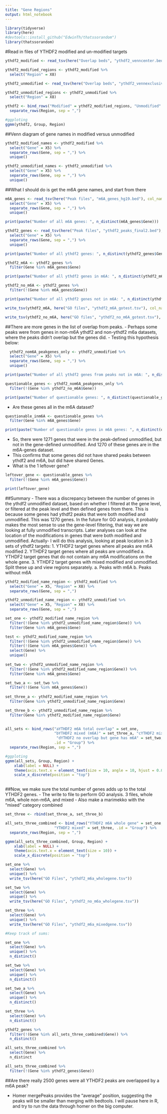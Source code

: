 ```yaml
---
title: "Gene Regions"
output: html_notebook
---
```




```r
library(tidyverse)
library(here)
#devtools::install_github("EdwinTh/thatssorandom")
library(thatssorandom)

```

#Read in files of YTHDF2 modified and un-modified targets


```r
ythdf2_modified <- read_tsv(here("Overlap beds", "ythdf2_venncenter.bed"), col_names = FALSE)

ythdf2_modified_regions <- ythdf2_modified %>%
  select("Region" = X8)

ythdf2_unmodified <- read_tsv(here("Overlap beds", "ythdf2_vennexclusive.bed"), col_names = FALSE)

ythdf2_unmodified_regions <- ythdf2_unmodified %>%
  select("Region" = X8)

ythdf2 <- bind_rows("Modified" = ythdf2_modified_regions, "Unmodified" = ythdf2_unmodified_regions, .id = "Group") %>%
  separate_rows(Region, sep = ",")

#ggploting
ggmm(ythdf2, Group, Region)
```


##Venn diagram of gene names in modified versus unmodified

```r
ythdf2_modified_names <- ythdf2_modified %>%
  select("Gene" = X5) %>%
  separate_rows(Gene, sep = ",") %>%
  unique()

ythdf2_unmodified_names <- ythdf2_unmodified %>%
  select("Gene" = X5) %>%
  separate_rows(Gene, sep = ",") %>%
  unique()
```

##What I should do is get the m6A gene names, and start from there

```r
m6A_genes <- read_tsv(here("Peak files", "m6A_genes_hg19.bed"), col_names = FALSE, skip = 2) %>%
  select("Gene" = X5) %>%
  separate_rows(Gene, sep = ",") %>%
  unique()

print(paste("Number of all m6A genes: ", n_distinct(m6A_genes$Gene)))

ythdf2_genes <- read_tsv(here("Peak files", "ythdf2_peaks_final2.bed"), col_names = FALSE, skip = 2) %>%
  select("Gene" = X5) %>%
  separate_rows(Gene, sep = ",") %>%
  unique()

print(paste("Number of all ythdf2 genes: ", n_distinct(ythdf2_genes$Gene)))

ythdf2_m6A <- ythdf2_genes %>%
  filter(Gene %in% m6A_genes$Gene)

print(paste("Number of all ythdf2 genes in m6A: ", n_distinct(ythdf2_m6A$Gene)))

ythdf2_no_m6A <- ythdf2_genes %>%
  filter(!(Gene %in% m6A_genes$Gene))

print(paste("Number of all ythdf2 genes not in m6A: ", n_distinct(ythdf2_no_m6A$Gene)))

write_tsv(ythdf2_m6A, here("GO files", "ythdf2_m6A_gotest.tsv"), col_names = FALSE)

write_tsv(ythdf2_no_m6A, here("GO files", "ythdf2_no_m6A_gotest.tsv"), col_names = FALSE)
```


##There are more genes in the list of overlap from peaks.
  - Perhaps some peaks were from genes in non-m6A ythdf2 and non-ythdf2 m6a datasets, where the peaks didn't overlap but the genes did.
  - Testing this hypothesis below:
```r
  ythdf2_nom6A_peakgenes_only <- ythdf2_unmodified %>%
  select("Gene" = X5) %>%
  separate_rows(Gene, sep = ",") %>%
  unique()

print(paste("Number of all ythdf2 genes from peaks not in m6A: ", n_distinct(ythdf2_nom6A_peakgenes_only$Gene)))

questionable_genes <- ythdf2_nom6A_peakgenes_only %>%
  filter(!(Gene %in% ythdf2_no_m6A$Gene))

print(paste("Number of questionable genes: ", n_distinct(questionable_genes$Gene)))
```
  - Are these genes all in the m6A dataset?
  
```r
questionable_inm6A <- questionable_genes %>%
  filter(Gene %in% m6A_genes$Gene)

print(paste("Number of questionable genes in m6A genes: ", n_distinct(questionable_inm6A$Gene)))
```
  - So, there were 1271 genes that were in the peak-defined unmodified, but not in the gene-defined unmodified. And 1270 of these genes are in the m6A-genes dataset.
  - This confirms that some genes did not have shared peaks between ythdf2 and m6A, but did have shared Genes. 
  - What is the 1 leftover gene?
  
```r
leftover_gene <- questionable_genes %>%
  filter(!(Gene %in% m6A_genes$Gene))

print(leftover_gene)
```
  ##Summary
    - There was a discrepancy between the number of genes in the ythdf2 unmodified dataset, based on whether I filtered at the gene level, or filtered at the peak level and then defined genes from there. This is because some genes had ythdf2 peaks that were both modified and unmodified. This was 1270 genes. In the future for GO analysis, it probably makes the most sense to use the gene-level filtering, that way we are looking at fully unmodified transcripts. Later analyses can look at the location of the modifications in genes that were both modified and unmodified. Actually- I will do this analysis, looking at peak location in 3 sets of ythdf2 targets:
      1. YTHDF2 target genes where all peaks are m6A modified
      2. YTHDF2 target genes where all peaks are unmodified
          a. YTHDF2 target genes that do not contain any m6A modifications on the whole gene.
      3. YTHDF2 target genes with mixed modified and unmodified. Split these up and view regions separately.
          a. Peaks with m6A
          b. Peaks without m6A
```r
ythdf2_modified_name_region <- ythdf2_modified %>%
  select("Gene" = X5, "Region" = X8) %>%
  separate_rows(Gene, sep = ",")

ythdf2_unmodified_name_region <- ythdf2_unmodified %>%
  select("Gene" = X5, "Region" = X8) %>%
  separate_rows(Gene, sep = ",")

set_one <- ythdf2_modified_name_region %>%
  filter(!(Gene %in% ythdf2_unmodified_name_region$Gene)) %>%
  filter(Gene %in% m6A_genes$Gene)

test <- ythdf2_modified_name_region %>%
  filter(!(Gene %in% ythdf2_unmodified_name_region$Gene)) %>%
  filter(!(Gene %in% m6A_genes$Gene)) %>%
  select(Gene) %>%
  unique()
  
set_two <- ythdf2_unmodified_name_region %>%
  filter(!(Gene %in% ythdf2_modified_name_region$Gene)) %>%
  filter(Gene %in% m6A_genes$Gene)

set_two_a <- set_two %>%
  filter(!(Gene %in% m6A_genes$Gene))
  
set_three_a <- ythdf2_modified_name_region %>%
  filter(Gene %in% ythdf2_unmodified_name_region$Gene)

set_three_b <- ythdf2_unmodified_name_region %>%
  filter(Gene %in% ythdf2_modified_name_region$Gene)
  

all_sets <- bind_rows("aYTHDF2 m6A total overlap" = set_one,
                      "bYTHDF2 mixed (m6A)" = set_three_a, "cYTHDF2 mixed (no m6A)" = set_three_b,
                       "dYTHDF2 no overlap but gene has m6A" = set_two, "eYTHDF2 gene has no m6A peaks" = set_two_a,
                      .id = "Group") %>%
  separate_rows(Region, sep = ",")

#ggploting
ggmm(all_sets, Group, Region) +
    xlab(label = NULL) +
    theme(axis.text.x = element_text(size = 10, angle = 10, hjust = 0.001)) +
    scale_x_discrete(position = "top") 
  
```

      
##Now, we make sure the total number of genes adds up to the total YTHDF2 genes.
  - The write to file to perform GO analysis. 3 files, whole m6A, whole non-m6A, and mixed
  - Also make a marimekko with the "mixed" category combined
  
```r
set_three <- rbind(set_three_a, set_three_b)

all_sets_three_combined <- bind_rows("YTHDF2 m6A whole gene" = set_one, "YTHDF2 no m6A overlap combined" = rbind(set_two, set_two_a),
                      "YTHDF2 mixed" = set_three, .id = "Group") %>%
  separate_rows(Region, sep = ",")

ggmm(all_sets_three_combined, Group, Region) +
    xlab(label = NULL) +
    theme(axis.text.x = element_text(size = 10)) +
    scale_x_discrete(position = "top") 

set_one %>%
  select(Gene) %>%
  unique() %>%
  write_tsv(here("GO Files", "ythdf2_m6a_wholegene.tsv"))

set_two %>%
  select(Gene) %>%
  unique() %>%
  write_tsv(here("GO Files", "ythdf2_no_m6a_wholegene.tsv"))

set_three %>%
  select(Gene) %>%
  unique() %>%
  write_tsv(here("GO Files", "ythdf2_m6a_mixedgene.tsv"))

#Keep track of sums:

set_one %>%
  select(Gene) %>%
  unique() %>%
  n_distinct()

set_two %>%
  select(Gene) %>%
  unique() %>%
  n_distinct()

set_two_a %>%
  select(Gene) %>%
  unique() %>%
  n_distinct()

set_three %>%
  select(Gene) %>%
  n_distinct()

ythdf2_genes %>%
  filter(!(Gene %in% all_sets_three_combined$Gene)) %>%
  n_distinct()

all_sets_three_combined %>%
  select(Gene) %>%
  n_distinct

all_sets_three_combined %>%
  filter(!(Gene %in% ythdf2_genes$Gene))
```
  
##Are there really 2500 genes were all YTHDF2 peaks are overlapped by a m6A peak?

  - Homer mergePeaks provides the "average" position, suggesting the peaks will be smaller than merging with bedtools. I will pause here in R, and try to run the data through homer on the big computer.

























